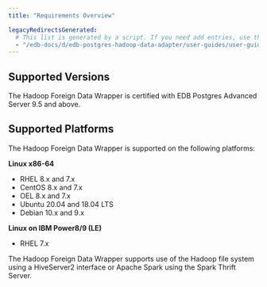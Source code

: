 ```yaml
---
title: "Requirements Overview"

legacyRedirectsGenerated:
  # This list is generated by a script. If you need add entries, use the `legacyRedirects` key.
  - "/edb-docs/d/edb-postgres-hadoop-data-adapter/user-guides/user-guide/2.0.7/requirements_overview.html"
---
```


## Supported Versions

The Hadoop Foreign Data Wrapper is certified with EDB Postgres Advanced Server 9.5 and above.

## Supported Platforms

The Hadoop Foreign Data Wrapper is supported on the following platforms:

**Linux x86-64**

-   RHEL 8.x and 7.x
-   CentOS 8.x and 7.x
-   OEL 8.x and 7.x
-   Ubuntu 20.04 and 18.04 LTS
-   Debian 10.x and 9.x

**Linux on IBM Power8/9 (LE)**

-   RHEL 7.x

The Hadoop Foreign Data Wrapper supports use of the Hadoop file system using a HiveServer2 interface or Apache Spark using the Spark Thrift Server.
